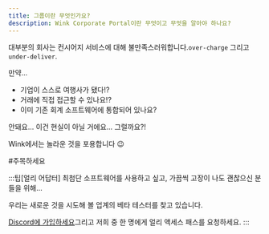 ```yaml
---
title: 그룹이란 무엇인가요?
description: Wink Corporate Portal이란 무엇이고 무엇을 알아야 하나요?
---
```


<CloudinaryImage width="700" height="525" resize="scale" quality="best" alt="곧 그룹이 추가됩니다" src="academy/group-coming-soon" errorImage="noimage_opaque_nyrtl0.png" />


대부분의 회사는 컨시어지 서비스에 대해 불만족스러워합니다.`over-charge` 그리고 `under-deliver`.

만약...

* 기업이 스스로 여행사가 됐다!?
* 거래에 직접 접근할 수 있나요!?
* 이미 기존 회계 소프트웨어에 통합되어 있나요?

안돼요... 이건 현실이 아닐 거에요... 그럴까요?!

Wink에서는 놀라운 것을 포용합니다 😉

\#주목하세요

:::팁\[얼리 어답터]
최첨단 소프트웨어를 사용하고 싶고, 가끔씩 고장이 나도 괜찮으신 분들을 위해...

우리는 새로운 것을 시도해 볼 업계의 베타 테스터를 찾고 있습니다.

[Discord에 가입하세요](https://discord.gg/t3YETu8k5n)그리고 저희 중 한 명에게 얼리 액세스 패스를 요청하세요.
:::

